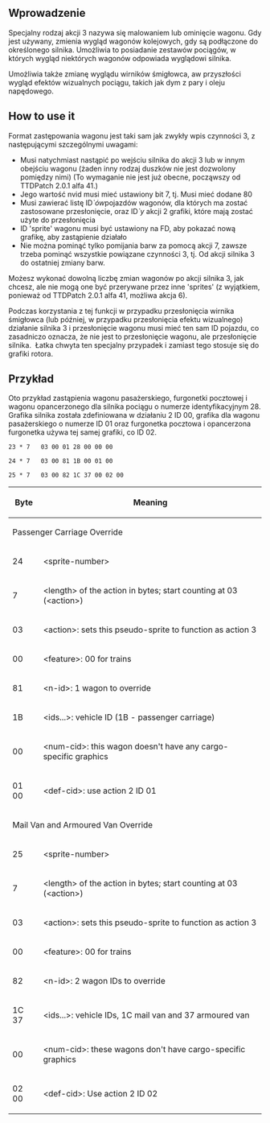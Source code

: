 {{pl/Development/NewGRF/inne strony|en=newgrf-specs.tt-wiki.net/wiki/Action3LiveryOverride|pl=pl/Development/NewGRF/NFO Specs/Action3LiveryOverride}}
{{en/-}}<!--<br>--><!--{{ambox | text = w trakcie edycji.}}--><!-- -->
<div style="float:right; padding-left:12px; background:none;"><!--{{template:user:Extrazi/NFONavVehicles/Pl}}-->{{pl/Development/NewGRF/NFO Specs/Navigation}}</div>

== Wprowadzenie ==

Specjalny rodzaj akcji 3 nazywa się malowaniem lub ominięcie wagonu. Gdy jest używany, zmienia wygląd wagonów kolejowych, gdy są podłączone do określonego silnika. Umożliwia to posiadanie zestawów pociągów, w których wygląd niektórych wagonów odpowiada wyglądowi silnika.

Umożliwia także zmianę wyglądu wirników śmigłowca, aw przyszłości wygląd efektów wizualnych pociągu, takich jak dym z pary i oleju napędowego.

== How to use it ==

Format zastępowania wagonu jest taki sam jak zwykły wpis czynności 3, z następującymi szczególnymi uwagami:
* Musi natychmiast nastąpić po wejściu silnika do akcji 3 lub w innym obejściu wagonu (żaden inny rodzaj duszków nie jest dozwolony pomiędzy nimi) (To wymaganie nie jest już obecne, począwszy od TTDPatch 2.0.1 alfa 41.)
* Jego wartość nvid musi mieć ustawiony bit 7, tj. Musi mieć dodane 80
* Musi zawierać listę ID''`ów''pojazdów wagonów, dla których ma zostać zastosowane przesłonięcie, oraz ID''`y'' akcji 2 grafiki, które mają zostać użyte do przesłonięcia
* ID 'sprite' wagonu musi być ustawiony na FD, aby pokazać nową grafikę, aby zastąpienie działało
* Nie można pominąć tylko pomijania barw za pomocą akcji 7, zawsze trzeba pominąć wszystkie powiązane czynności 3, tj. Od akcji silnika 3 do ostatniej zmiany barw.

Możesz wykonać dowolną liczbę zmian wagonów po akcji silnika 3, jak chcesz, ale nie mogą one być przerywane przez inne 'sprites' (z wyjątkiem, ponieważ od TTDPatch 2.0.1 alfa 41, możliwa akcja 6).

Podczas korzystania z tej funkcji w przypadku przesłonięcia wirnika śmigłowca (lub później, w przypadku przesłonięcia efektu wizualnego) działanie silnika 3 i przesłonięcie wagonu musi mieć ten sam ID pojazdu, co zasadniczo oznacza, że ​​nie jest to przesłonięcie wagonu, ale przesłonięcie silnika. &nbsp;Łatka chwyta ten specjalny przypadek i zamiast tego stosuje się do grafiki rotora.

== Przykład ==

Oto przykład zastąpienia wagonu pasażerskiego, furgonetki pocztowej i wagonu opancerzonego dla silnika pociągu o numerze identyfikacyjnym 28. Grafika silnika została zdefiniowana w działaniu 2 ID 00, grafika dla wagonu pasażerskiego o numerze ID 01 oraz furgonetka pocztowa i opancerzona furgonetka używa tej samej grafiki, co ID 02.

<pre>23 * 7   03 00 01 28 00 00 00

24 * 7   03 00 81 1B 00 01 00

25 * 7   03 00 82 1C 37 00 02 00</pre>

{| class="wikitable"
|-
!'''Byte'''
!'''Meaning'''
|-
| colspan="2" | Passenger Carriage Override
|-
|24
|&lt;sprite-number&gt;
|-
|7
|&lt;length&gt; of the action in bytes; start counting at 03 (&lt;action&gt;)
|-
|03
|&lt;action&gt;: sets this pseudo-sprite to function as action 3
|-
|00
|&lt;feature&gt;: 00 for trains
|-
|81
|&lt;n-id&gt;: 1 wagon to override
|-
|1B
|&lt;ids...&gt;: vehicle ID (1B - passenger carriage)
|-
|00
|&lt;num-cid&gt;: this wagon doesn't have any cargo-specific graphics
|-
|01 00
|&lt;def-cid&gt;: use action 2 ID 01
|-
| colspan="2" | Mail Van and Armoured Van Override
|-
|25
|&lt;sprite-number&gt;
|-
|7
|&lt;length&gt; of the action in bytes; start counting at 03 (&lt;action&gt;)
|-
|03
|&lt;action&gt;: sets this pseudo-sprite to function as action 3
|-
|00
|&lt;feature&gt;: 00 for trains
|-
|82
|&lt;n-id&gt;: 2 wagon IDs to override
|-
|1C 37
|&lt;ids...&gt;: vehicle IDs, 1C mail van and 37 armoured van
|-
|00
|&lt;num-cid&gt;: these wagons don't have cargo-specific graphics
|-
|02 00
|&lt;def-cid&gt;: Use action 2 ID 02
|}